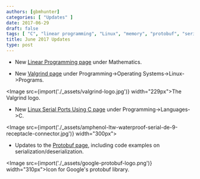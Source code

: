 ```yaml
---
authors: [gbmhunter]
categories: [ "Updates" ]
date: 2017-06-29
draft: false
tags: [ "C", "linear programming", "Linux", "memory", "protobuf", "serial ports", "serialization", "Valgrind" ]
title: June 2017 Updates
type: post
---
```



* New [Linear Programming page](/mathematics/linear-programming) under Mathematics.

* New [Valgrind page](/programming/operating-systems/linux/programs/valgrind) under Programming->Operating Systems->Linux->Programs.  


<Image src={import('./_assets/valgrind-logo.jpg')} width="229px">The Valgrind logo.</Image>

* New [Linux Serial Ports Using C page](/programming/operating-systems/linux/linux-serial-ports-using-c-cpp) under Programming->Languages->C.  


<Image src={import('./_assets/amphenol-ltw-waterproof-serial-de-9-receptacle-connector.jpg')} width="300px"></Image>

* Updates to the [Protobuf page](/programming/general/protobuf), including code examples on serialization/deserialization.  


<Image src={import('./_assets/google-protobuf-logo.png')} width="310px">Icon for Google's protobuf library.</Image>